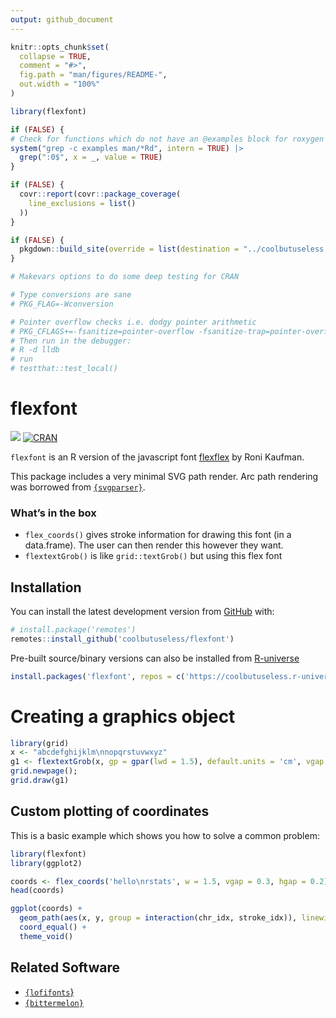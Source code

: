 ```yaml
---
output: github_document
---
```


<!-- README.md is generated from README.Rmd. Please edit that file -->

```r
knitr::opts_chunk$set(
  collapse = TRUE,
  comment = "#>",
  fig.path = "man/figures/README-",
  out.width = "100%"
)

library(flexfont)

if (FALSE) {
# Check for functions which do not have an @examples block for roxygen
system("grep -c examples man/*Rd", intern = TRUE) |> 
  grep(":0$", x = _, value = TRUE)
}

if (FALSE) {
  covr::report(covr::package_coverage(
    line_exclusions = list()
  ))
}

if (FALSE) {
  pkgdown::build_site(override = list(destination = "../coolbutuseless.github.io/package/flexfont"))
}

# Makevars options to do some deep testing for CRAN

# Type conversions are sane
# PKG_FLAG=-Wconversion

# Pointer overflow checks i.e. dodgy pointer arithmetic
# PKG_CFLAGS+=-fsanitize=pointer-overflow -fsanitize-trap=pointer-overflow
# Then run in the debugger:
# R -d lldb 
# run
# testthat::test_local()

```

# flexfont

<!-- badges: start -->
![](https://img.shields.io/badge/cool-useless-green.svg)
[![CRAN](https://www.r-pkg.org/badges/version/flexfont)](https://CRAN.R-project.org/package=flexfont)
<!-- badges: end -->

`flexfont` is an R version of the javascript font [flexflex](https://github.com/ronikaufman/flexflex)
by Roni Kaufman.

This package includes a very minimal SVG path render.  Arc path rendering 
was borrowed from [`{svgparser}`](https://github.com/coolbutuseless/svgparser).


### What's in the box

* `flex_coords()` gives stroke information for drawing this font (in a data.frame).
  The user can then render this however they want.
* `flextextGrob()` is like `grid::textGrob()` but using this flex font

## Installation

<!-- This package can be installed from CRAN -->

<!-- ``` r -->
<!-- install.packages('flexfont') -->
<!-- ``` -->

You can install the latest development version from
[GitHub](https://github.com/coolbutuseless/flexfont) with:

``` r
# install.package('remotes')
remotes::install_github('coolbutuseless/flexfont')
```

Pre-built source/binary versions can also be installed from
[R-universe](https://r-universe.dev)

``` r
install.packages('flexfont', repos = c('https://coolbutuseless.r-universe.dev', 'https://cloud.r-project.org'))
```

# Creating a graphics object

```r
library(grid)
x <- "abcdefghijklm\nnopqrstuvwxyz"
g1 <- flextextGrob(x, gp = gpar(lwd = 1.5), default.units = 'cm', vgap = 0.3, hgap = 0.2) 
grid.newpage(); 
grid.draw(g1)
```



## Custom plotting of coordinates

This is a basic example which shows you how to solve a common problem:

```r
library(flexfont)
library(ggplot2)  

coords <- flex_coords('hello\nrstats', w = 1.5, vgap = 0.3, hgap = 0.2)
head(coords)

ggplot(coords) + 
  geom_path(aes(x, y, group = interaction(chr_idx, stroke_idx)), linewidth = 3, lineend = 'round') + 
  coord_equal() +
  theme_void()
```


## Related Software

* [`{lofifonts`}](https://cran.r-project.org/package=lofifonts)
* [`{bittermelon}`](https://cran.r-project.org/package=bittermelon)




